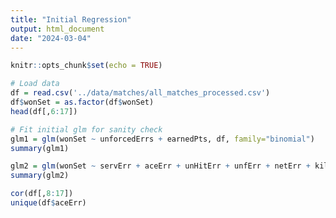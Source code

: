 ```yaml
---
title: "Initial Regression"
output: html_document
date: "2024-03-04"
---
```


```r
knitr::opts_chunk$set(echo = TRUE)
```

```r
# Load data
df = read.csv('../data/matches/all_matches_processed.csv')
df$wonSet = as.factor(df$wonSet)
head(df[,6:17])
```

```r
# Fit initial glm for sanity check
glm1 = glm(wonSet ~ unforcedErrs + earnedPts, df, family="binomial")
summary(glm1)
```

```r
glm2 = glm(wonSet ~ servErr + aceErr + unHitErr + unfErr + netErr + killErr + genErr + ace + kill + stuffBlock, df, family="binomial")
summary(glm2)
```

```r
cor(df[,8:17])
unique(df$aceErr)
```






